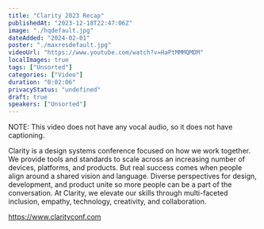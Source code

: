 ```yaml
---
title: "Clarity 2023 Recap"
publishedAt: "2023-12-18T22:47:06Z"
image: "./hqdefault.jpg"
dateAdded: "2024-02-01"
poster: "./maxresdefault.jpg"
videoUrl: "https://www.youtube.com/watch?v=HaPtMMMQMDM"
localImages: true
tags: ["Unsorted"]
categories: ["Video"]
duration: "0:02:06"
privacyStatus: "undefined"
draft: true
speakers: ["Unsorted"]
---
```

NOTE: This video does not have any vocal audio, so it does not have captioning.

Clarity is a design systems conference focused on how we work together. We provide tools and standards to scale across an increasing number of devices, platforms, and products. But real success comes when people align around a shared vision and language. Diverse perspectives for design, development, and product unite so more people can be a part of the conversation. At Clarity, we elevate our skills through multi-faceted inclusion, empathy, technology, creativity, and collaboration.

https://www.clarityconf.com
